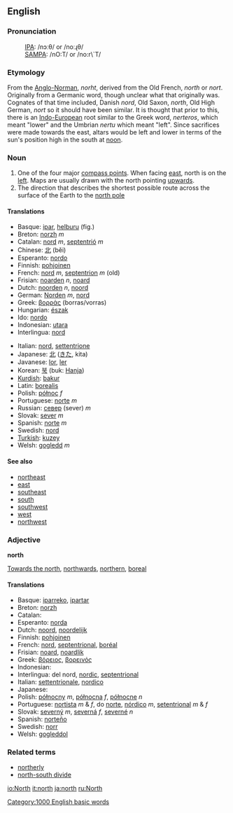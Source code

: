 ==English==
===Pronunciation===
:[[International Phonetic Alphabet|IPA]]: /nɔːθ/ or /noːɻθ/
:[[SAMPA]]: /nO:T/ or /no:r\`T/

===Etymology===
From the [[Anglo-Norman]], ''norht'', derived from the Old French, ''north'' or ''nort''. Originally from a Germanic word, though unclear what that originally was. Cognates of that time included, Danish ''nord'', Old Saxon, ''north'', Old High German, ''nort'' so it should have been similar. It is thought that prior to this, there is an [[Indo-European]] root similar to the Greek word, ''nerteros'', which meant "lower" and the Umbrian ''nertu'' which meant "left". Since sacrifices were made towards the east, altars would be left and lower in terms of the sun's position high in the south at [[noon]].

===Noun===
# One of the four major [[compass point]]s.  When facing [[east]], north is on the [[left]].  Maps are usually drawn with the north pointing [[upwards]].
# The direction that describes the shortest possible route across the surface of the Earth to the [[north pole]]

====Translations====
{{top}}
*Basque: [[ipar]], [[helburu]] (fig.)
*Breton: [[norzh]] ''m''
*Catalan: [[nord]] ''m'', [[septentrió]] ''m''
*Chinese: [[北]] (běi)
*Esperanto: [[nordo]]
*Finnish: [[pohjoinen]]
*French: [[nord]] ''m'', [[septentrion]] ''m'' (old)
*Frisian: [[noarden]] ''n'', [[noard]]
*Dutch: [[noorden]] ''n'', [[noord]]
*German: [[Norden]] ''m'', [[nord]]
*Greek: [[βορράς]] (borras/vorras)
*Hungarian: [[észak]]
*Ido: [[nordo]]
*Indonesian: [[utara]]
*Interlingua: [[nord]]
{{mid}}
*Italian: [[nord]], [[settentrione]]
*Japanese: [[北]] ([[きた]], kita)
*Javanese: [[lor]], [[ler]]
*Korean: [[북]] (buk: [[Hanja]])
*[[Kurdish]]: [[bakur]]
*Latin: [[borealis]]
*Polish: [[północ]] ''f''
*Portuguese: [[norte]] ''m''
*Russian: [[север]] (sever) ''m''
*Slovak: [[sever#Slovak|sever]] ''m''
*Spanish: [[norte]] ''m''
*Swedish: [[nord]]
*[[Turkish]]: [[kuzey]]
*Welsh: [[gogledd]] ''m''
{{bottom}}

====See also====
*[[northeast]]
*[[east]]
*[[southeast]]
*[[south]]
*[[southwest]]
*[[west]]
*[[northwest]]



===Adjective===
'''north'''

[[Towards the north]], [[northwards]], [[northern]], [[boreal]]

====Translations====
*Basque: [[iparreko]], [[ipartar]]
*Breton: [[norzh]]
*Catalan: [[]]
*Esperanto: [[norda]]
*Dutch: [[noord]], [[noordelijk]]
*Finnish: [[pohjoinen]]
*French: [[nord]], [[septentrional]], [[boréal]]
*Frisian: [[noard]], [[noardlik]]
*Greek: [[βόρειος]], [[βορεινός]]
*Indonesian: [[]]
*Interlingua: del nord, [[nordic]], [[septentrional]]
*Italian: [[settentrionale]], [[nordico]]
*Japanese: [[]]
*Polish: [[północny]] ''m'', [[północna]] ''f'', [[północne]] ''n''
*Portuguese: [[nortista]] ''m'' & ''f'', do [[norte]], [[nórdico]] ''m'', [[setentrional]] ''m'' & ''f''
*Slovak: [[severný]] ''m'', [[severná]] ''f'', [[severné]] ''n''
*Spanish: [[norteño]]
*Swedish: [[norr]]
*Welsh: [[gogleddol]]
[[Category:1000 English basic words]]

===Related terms===
*[[northerly]]
*[[north-south divide]]

[[io:North]]
[[it:north]]
[[ja:north]]
[[ru:North]]